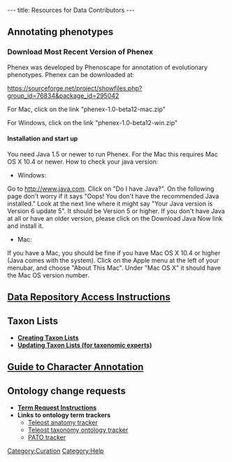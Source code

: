 ---
title: Resources for Data Contributors
---

==Annotating phenotypes==

===Download Most Recent Version of Phenex===

Phenex was developed by Phenoscape for annotation of evolutionary phenotypes.  Phenex can be downloaded at:

https://sourceforge.net/project/showfiles.php?group_id=76834&package_id=295042

For Mac, click on the link "phenex-1.0-beta12-mac.zip"

For Windows, click on the link "phenex-1.0-beta12-win.zip"

====Installation and start up====

You need Java 1.5 or newer to run Phenex.  For the Mac this requires Mac OS X 10.4 or newer. How to check your java version:

* Windows:
Go to http://www.java.com.  Click on "Do I have Java?".  On the following page don't worry if it says "Oops!  You don't have the recommended Java installed."  Look at the next line where it might say "Your Java version is Version 6 update 5".  It should be Version 5 or higher.  If you don't have Java at all or have an older version, please click on the Download Java Now link and install it.

* Mac:
If you have a Mac, you should be fine if you have Mac OS X 10.4 or higher (Java comes with the system).  Click on the Apple menu at the left of your menubar, and choose "About This Mac".  Under "Mac OS X" it should have the Mac OS version number.



==[[Data Repository Access Instructions]]==

==Taxon Lists==
*'''[[Creating Taxon Lists]]'''
*'''[[Update Taxon Lists|Updating Taxon Lists (for taxonomic experts)]]'''

==[[Guide to Character Annotation]]==

==Ontology change requests==
*'''[[Term_Requests | Term Request Instructions]]'''
*'''Links to ontology term trackers'''
** [http://sourceforge.net/tracker/?group_id=76834&atid=994764 Teleost anatomy tracker]
** [http://sourceforge.net/tracker/?atid=1046550&group_id=76834 Teleost taxonomy ontology tracker]
** [http://sourceforge.net/tracker/?group_id=76834&atid=595654 PATO tracker]

[[Category:Curation]]
[[Category:Help]]
